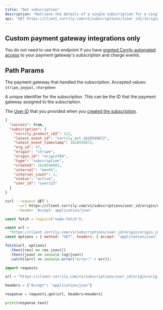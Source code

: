 ```yaml
---
title: "Get subscription"
description: "Retrieve the details of a single subscription for a single customer."
api: "GET https://client.corrily.com/v1/subscriptions/{user_id}/{origin}/{origin_id}"
---
```


<Warning>
  <h2>Custom payment gateway integrations only</h2>

You do not need to use this endpoint if you have [granted Corrily automated access](../payment-gateways/integration-guide#recommended-provide-automated-access-of-subscription-and-charge-events) to your payment gateway's subscription and charge events.

</Warning>

## Path Params

<Param path="origin" type="string" required>

The payment gateway that handled the subscription. Accepted values: `stripe`,
`paypal`, `chargebee`

</Param>

<Param path="origin_id" type="string" required>
  A unique identifier for the subscription. This can be the ID that the payment
  gateway assigned to the subscription.
</Param>

<Param path="user_id" type="string" required>

The [User ID](../users/user-characteristics) that you provided when you
[created the subscription](./create-subscription).

</Param>

<ResponseExample>

```json Example
{
  "success": true,
  "subscription": {
    "corrily_product_id2": 122,
    "latest_event_id": "corrily_evt_1628549872",
    "latest_event_timestamp": 1628549872,
    "org_id": 97,
    "origin": "stripe",
    "origin_id": "origin789",
    "type": "subscription",
    "created": 1628548983,
    "interval": "month",
    "interval_count": 1,
    "status": "active",
    "user_id": "user123"
  }
}
```

</ResponseExample>

<RequestExample>

```bash Bash
curl --request GET \
     --url https://client.corrily.com/v1/subscriptions/user_id/origin/origin_id \
     --header 'Accept: application/json'
```

```js Node
const fetch = require("node-fetch");

const url =
  "https://client.corrily.com/v1/subscriptions/user_id/origin/origin_id";
const options = { method: "GET", headers: { Accept: "application/json" } };

fetch(url, options)
  .then((res) => res.json())
  .then((json) => console.log(json))
  .catch((err) => console.error("error:" + err));
```

```python Python
import requests

url = "https://client.corrily.com/v1/subscriptions/user_id/origin/origin_id"

headers = {"Accept": "application/json"}

response = requests.get(url, headers=headers)

print(response.text)
```

</RequestExample>
